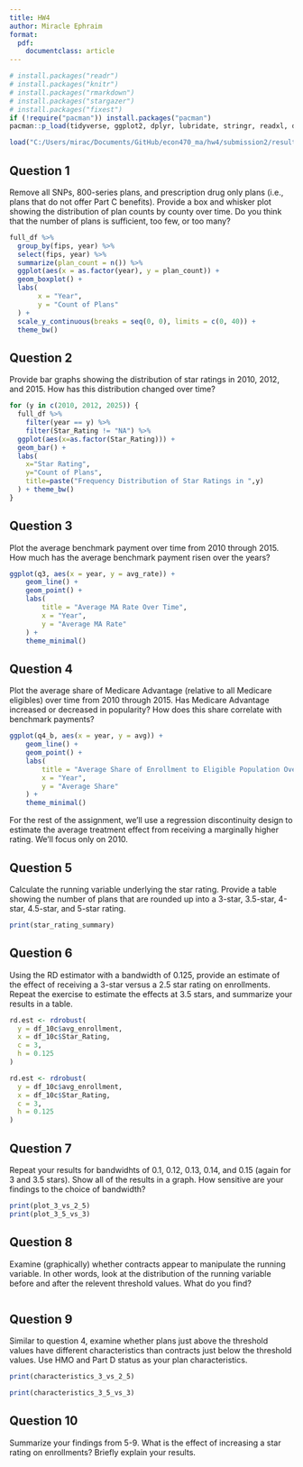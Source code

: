 ```yaml
---
title: HW4
author: Miracle Ephraim
format:
  pdf:
    documentclass: article
---
```


```r


# install.packages("readr")
# install.packages("knitr")
# install.packages("rmarkdown")
# install.packages("stargazer")
# install.packages("fixest")
if (!require("pacman")) install.packages("pacman")
pacman::p_load(tidyverse, ggplot2, dplyr, lubridate, stringr, readxl, data.table, gdata)

load("C:/Users/mirac/Documents/GitHub/econ470_ma/hw4/submission2/results/hw_workspace4.Rdata")

```

## Question 1

Remove all SNPs, 800-series plans, and prescription drug only plans (i.e., plans that do not offer Part C benefits). Provide a box and whisker plot showing the distribution of plan counts by county over time. Do you think that the number of plans is sufficient, too few, or too many?

```r
full_df %>%
  group_by(fips, year) %>%
  select(fips, year) %>%
  summarize(plan_count = n()) %>%
  ggplot(aes(x = as.factor(year), y = plan_count)) +
  geom_boxplot() +
  labs(
       x = "Year",
       y = "Count of Plans"
  ) +
  scale_y_continuous(breaks = seq(0, 0), limits = c(0, 40)) +
  theme_bw()
```

## Question 2

Provide bar graphs showing the distribution of star ratings in 2010, 2012, and 2015. How has this distribution changed over time?

```r

for (y in c(2010, 2012, 2025)) {
  full_df %>%
    filter(year == y) %>%
    filter(Star_Rating != "NA") %>%
  ggplot(aes(x=as.factor(Star_Rating))) + 
  geom_bar() +
  labs(
    x="Star Rating",
    y="Count of Plans",
    title=paste("Frequency Distribution of Star Ratings in ",y)
  ) + theme_bw()
}

```


## Question 3
Plot the average benchmark payment over time from 2010 through 2015. How much has the average benchmark payment risen over the years?

```r

ggplot(q3, aes(x = year, y = avg_rate)) +
    geom_line() +
    geom_point() +
    labs(
        title = "Average MA Rate Over Time",
        x = "Year",
        y = "Average MA Rate"
    ) +
    theme_minimal()


```


## Question 4

Plot the average share of Medicare Advantage (relative to all Medicare eligibles) over time from 2010 through 2015. Has Medicare Advantage increased or decreased in popularity? How does this share correlate with benchmark payments?

```r

ggplot(q4_b, aes(x = year, y = avg)) +
    geom_line() +
    geom_point() +
    labs(
        title = "Average Share of Enrollment to Eligible Population Over Time",
        x = "Year",
        y = "Average Share"
    ) +
    theme_minimal()

```



For the rest of the assignment, we’ll use a regression discontinuity design to estimate the average treatment effect from receiving a marginally higher rating. We’ll focus only on 2010.

## Question 5

Calculate the running variable underlying the star rating. Provide a table showing the number of plans that are rounded up into a 3-star, 3.5-star, 4-star, 4.5-star, and 5-star rating.

```r

print(star_rating_summary)

```


## Question 6

Using the RD estimator with a bandwidth of 0.125, provide an estimate of the effect of receiving a 3-star versus a 2.5 star rating on enrollments. Repeat the exercise to estimate the effects at 3.5 stars, and summarize your results in a table.

```r

rd.est <- rdrobust(
  y = df_10c$avg_enrollment,
  x = df_10c$Star_Rating,
  c = 3,
  h = 0.125
)

rd.est <- rdrobust(
  y = df_10c$avg_enrollment,
  x = df_10c$Star_Rating,
  c = 3,
  h = 0.125
)

```


## Question 7

Repeat your results for bandwidhts of 0.1, 0.12, 0.13, 0.14, and 0.15 (again for 3 and 3.5 stars). Show all of the results in a graph. How sensitive are your findings to the choice of bandwidth?

```r

print(plot_3_vs_2_5)
print(plot_3_5_vs_3)


```


## Question 8

Examine (graphically) whether contracts appear to manipulate the running variable. In other words, look at the distribution of the running variable before and after the relevent threshold values. What do you find?

```r



```


## Question 9

Similar to question 4, examine whether plans just above the threshold values have different characteristics than contracts just below the threshold values. Use HMO and Part D status as your plan characteristics.

```r

print(characteristics_3_vs_2_5)

print(characteristics_3_5_vs_3)
```


## Question 10

Summarize your findings from 5-9. What is the effect of increasing a star rating on enrollments? Briefly explain your results.
